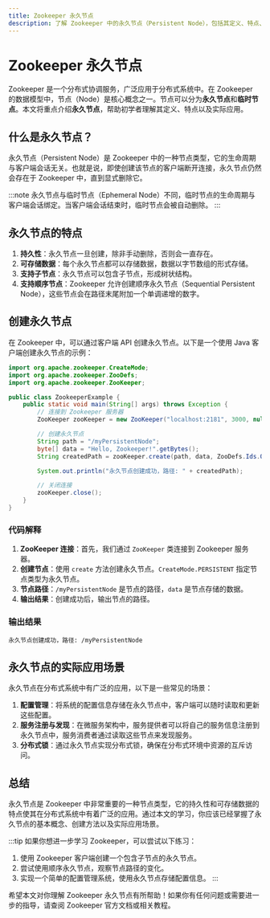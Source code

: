 ```yaml
---
title: Zookeeper 永久节点
description: 了解 Zookeeper 中的永久节点（Persistent Node），包括其定义、特点、使用场景以及如何通过代码创建和管理永久节点。
---
```


# Zookeeper 永久节点

Zookeeper 是一个分布式协调服务，广泛应用于分布式系统中。在 Zookeeper 的数据模型中，节点（Node）是核心概念之一。节点可以分为**永久节点**和**临时节点**。本文将重点介绍**永久节点**，帮助初学者理解其定义、特点以及实际应用。

## 什么是永久节点？

永久节点（Persistent Node）是 Zookeeper 中的一种节点类型，它的生命周期与客户端会话无关。也就是说，即使创建该节点的客户端断开连接，永久节点仍然会存在于 Zookeeper 中，直到显式删除它。

:::note
永久节点与临时节点（Ephemeral Node）不同，临时节点的生命周期与客户端会话绑定。当客户端会话结束时，临时节点会被自动删除。
:::

## 永久节点的特点

1. **持久性**：永久节点一旦创建，除非手动删除，否则会一直存在。
2. **可存储数据**：每个永久节点都可以存储数据，数据以字节数组的形式存储。
3. **支持子节点**：永久节点可以包含子节点，形成树状结构。
4. **支持顺序节点**：Zookeeper 允许创建顺序永久节点（Sequential Persistent Node），这些节点会在路径末尾附加一个单调递增的数字。

## 创建永久节点

在 Zookeeper 中，可以通过客户端 API 创建永久节点。以下是一个使用 Java 客户端创建永久节点的示例：

```java
import org.apache.zookeeper.CreateMode;
import org.apache.zookeeper.ZooDefs;
import org.apache.zookeeper.ZooKeeper;

public class ZookeeperExample {
    public static void main(String[] args) throws Exception {
        // 连接到 Zookeeper 服务器
        ZooKeeper zooKeeper = new ZooKeeper("localhost:2181", 3000, null);

        // 创建永久节点
        String path = "/myPersistentNode";
        byte[] data = "Hello, Zookeeper!".getBytes();
        String createdPath = zooKeeper.create(path, data, ZooDefs.Ids.OPEN_ACL_UNSAFE, CreateMode.PERSISTENT);

        System.out.println("永久节点创建成功，路径: " + createdPath);

        // 关闭连接
        zooKeeper.close();
    }
}
```

### 代码解释

1. **ZooKeeper 连接**：首先，我们通过 `ZooKeeper` 类连接到 Zookeeper 服务器。
2. **创建节点**：使用 `create` 方法创建永久节点。`CreateMode.PERSISTENT` 指定节点类型为永久节点。
3. **节点路径**：`/myPersistentNode` 是节点的路径，`data` 是节点存储的数据。
4. **输出结果**：创建成功后，输出节点的路径。

### 输出结果

```
永久节点创建成功，路径: /myPersistentNode
```

## 永久节点的实际应用场景

永久节点在分布式系统中有广泛的应用，以下是一些常见的场景：

1. **配置管理**：将系统的配置信息存储在永久节点中，客户端可以随时读取和更新这些配置。
2. **服务注册与发现**：在微服务架构中，服务提供者可以将自己的服务信息注册到永久节点中，服务消费者通过读取这些节点来发现服务。
3. **分布式锁**：通过永久节点实现分布式锁，确保在分布式环境中资源的互斥访问。

## 总结

永久节点是 Zookeeper 中非常重要的一种节点类型，它的持久性和可存储数据的特点使其在分布式系统中有着广泛的应用。通过本文的学习，你应该已经掌握了永久节点的基本概念、创建方法以及实际应用场景。

:::tip
如果你想进一步学习 Zookeeper，可以尝试以下练习：
1. 使用 Zookeeper 客户端创建一个包含子节点的永久节点。
2. 尝试使用顺序永久节点，观察节点路径的变化。
3. 实现一个简单的配置管理系统，使用永久节点存储配置信息。
:::

希望本文对你理解 Zookeeper 永久节点有所帮助！如果你有任何问题或需要进一步的指导，请查阅 Zookeeper 官方文档或相关教程。